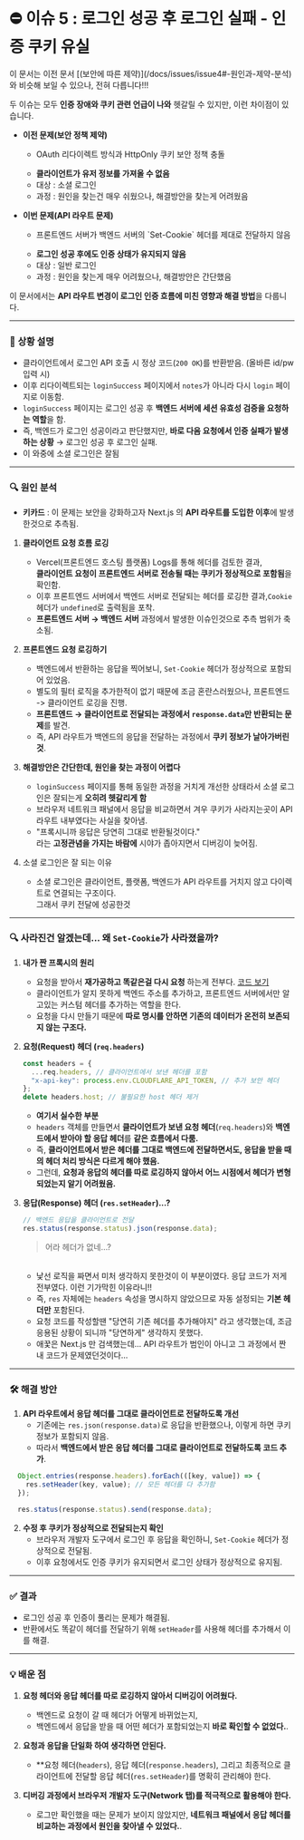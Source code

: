 
# ⛔ 이슈 5 : 로그인 성공 후 로그인 실패 - 인증 쿠키 유실

<Callout emoji="⚠️">
  이 문서는 이전 문서 [(보안에 따른 제약)](/docs/issues/issue4#-원인과-제약-분석) 와 비슷해 보일 수 있으나, 전혀 다릅니다!!!
</Callout>

두 이슈는 모두 **인증 장애와 쿠키 관련 언급이 나와** 헷갈릴 수 있지만, 이런 차이점이 있습니다.

- **<span className="text-red-600">이전</span> 문제(보안 정책 제약)**
    - <p className="-mt-4">OAuth 리다이렉트 방식과 HttpOnly 쿠키 보안 정책 충돌</p>
    - **클라이언트가 유저 정보를 가져올 수 없음**
    - 대상 : 소셜 로그인
    - 과정 : 원인을 찾는건 매우 쉬웠으나, 해결방안을 찾는게 어려웠음

- **<span className="text-blue-600">이번</span>  문제(API 라우트 문제)**
    - <p className="-mt-4">프론트엔드 서버가 백엔드 서버의 `Set-Cookie` 헤더를 제대로 전달하지 않음</p>
    - **로그인 성공 후에도 인증 상태가 유지되지 않음**
    - 대상 : 일반 로그인
    - 과정 : 원인을 찾는게 매우 어려웠으나, 해결방안은 간단했음

이 문서에서는 **API 라우트 변경이 로그인 인증 흐름에 미친 영향과 해결 방법**을 다룹니다.

---

### 📝 **상황 설명**

- 클라이언트에서 로그인 API 호출 시 정상 코드(`200 OK`)를 반환받음. (올바른 id/pw 입력 시)
- 이후 리다이렉트되는 `loginSuccess` 페이지에서 `notes`가 아니라 다시 `login` 페이지로 이동함.
- `loginSuccess` 페이지는 로그인 성공 후 **백엔드 서버에 세션 유효성 검증을 요청하는 역할**을 함.
- 즉, 백엔드가 로그인 성공이라고 판단했지만, **바로 다음 요청에서 인증 실패가 발생하는 상황** → 로그인 성공 후 로그인 실패.
- <span className="text-red-500 font-bold text-lg ml-1 mr-3">이 와중에 소셜 로그인은 잘됨</span>

---

### 🔍 **원인 분석**


- **키카드** : 이 문제는 보안을 강화하고자 Next.js 의 **API 라우트를 도입한 이후**에 발생한것으로 추측됨.

1. **클라이언트 요청 흐름 로깅**
      - Vercel(프론트엔드 호스팅 플랫폼) Logs를 통해 헤더를 검토한 결과,<br/>**클라이언트 요청이 프론트엔드 서버로 전송될 때는 쿠키가 정상적으로 포함됨**을 확인함.
      - 이후 프론트엔드 서버에서 백엔드 서버로 전달되는 헤더를 로깅한 결과,`Cookie` 헤더가 `undefined`로 출력됨을 포착.
      - **프론트엔드 서버 → 백엔드 서버** 과정에서 발생한 이슈인것으로 추측 범위가 축소됨.

2. **프론트엔드 요청 로깅하기**
    - 백엔드에서 반환하는 응답을 찍어보니, `Set-Cookie` 헤더가 정상적으로 포함되어 있었음.
    - 별도의 필터 로직을 추가한적이 없기 때문에  조금 혼란스러웠으나, 프론트엔드 -> 클라이언트 로깅을 진행.
    - **프론트엔드 → 클라이언트로 전달되는 과정에서 `response.data`만 반환되는 문제**를 발견.
    - 즉, API 라우트가 백엔드의 응답을 전달하는 과정에서 **쿠키 정보가 날아가버린 것**.

3. **해결방안은 간단한데, 원인을 찾는 과정이 어렵다**
    - `loginSuccess` 페이지를 통해 동일한 과정을 거치게 개선한 상태라서 소셜 로그인은 잘되는게 **오히려 헷갈리게 함**
    - 브라우저 네트워크 패널에서 응답을 비교하면서 겨우 쿠키가 사라지는곳이 API 라우트 내부였다는 사실을 찾아냄.
    - "프록시니까 응답은 당연히 그대로 반환될것이다." <br/> 라는 **고정관념을 가지는 바람에** 시야가 좁아지면서 디버깅이 늦어짐.

4. 소셜 로그인은 잘 되는 이유
    - 소셜 로그인은 클라이언트, 플랫폼, 백엔드가 API 라우트를 거치지 않고 다이렉트로 연결되는 구조이다.<br/>그래서 쿠키 전달에 성공한것

---

### 🔍 사라진건 알겠는데... 왜 `Set-Cookie`가 사라졌을까?

1. **내가 짠 프록시의 원리**
    - 요청을 받아서 **재가공하고 똑같은걸 다시 요청** 하는게 전부다. [코드 보기](https://github.com/LeeHyunWoo2/KIN-Web/blob/main/frontend/src/pages/api/proxy/%5B...path%5D.js)
    - 클라이언트가 알지 못하게 백엔드 주소를 추가하고, 프론트엔드 서버에서만 알고있는 커스텀 헤더를 추가하는 역할을 한다.
    - 요청을 다시 만들기 때문에 **따로 명시를 안하면 기존의 데이터가 온전히 보존되지 않는 구조다.**

2. **요청(Request) 헤더 (`req.headers`)**
    ```js filename="[path.js]"
    const headers = {
      ...req.headers, // 클라이언트에서 보낸 헤더를 포함
      "x-api-key": process.env.CLOUDFLARE_API_TOKEN, // 추가 보안 헤더
    };
    delete headers.host; // 불필요한 host 헤더 제거
    ```
    - **여기서 실수한 부분**
    - `headers` 객체를 만들면서 **클라이언트가 보낸 요청 헤더**(`req.headers`)와 **백엔드에서 받아야 할 응답 헤더**를
    **같은 흐름에서 다룸.**
    - 즉, **클라이언트에서 받은 헤더를 그대로 백엔드에 전달하면서도, 응답을 받을 때의 헤더 처리 방식은 다르게 해야 했음.**
    - 그런데, **요청과 응답의 헤더를 따로 로깅하지 않아서 어느 시점에서 헤더가 변형되었는지 알기 어려웠음.**


3. **응답(Response) 헤더 (`res.setHeader`)...?**
    ```js filename="[path.js]"
    // 백엔드 응답을 클라이언트로 전달
    res.status(response.status).json(response.data);
    ```
    > 어라 헤더가 없네...?

    <br/>

    - 낯선 로직을 짜면서 미처 생각하지 못한것이 이 부분이였다. 응답 코드가 저게 전부였다. 이런 기가막힌 이유라니!!
    - 즉, `res` 자체에는 `headers` 속성을 명시하지 않았으므로 자동 설정되는 **기본 헤더만** 포함된다.
    - 요청 코드를 작성할땐 "당연히 기존 헤더를 추가해야지" 라고 생각했는데, 조금 응용된 상황이 되니까 "당연하게" 생각하지 못했다.
    - 애꿏은 Next.js 만 검색했는데... API 라우트가 범인이 아니고 그 과정에서 짠 내 코드가 문제였던것이다...

---

### 🛠️ **해결 방안**

1. **API 라우트에서 응답 헤더를 그대로 클라이언트로 전달하도록 개선**
    - 기존에는 `res.json(response.data)`로 응답을 반환했으나, 이렇게 하면 쿠키 정보가 포함되지 않음.
    - 따라서 **백엔드에서 받은 응답 헤더를 그대로 클라이언트로 전달하도록 코드 추가**.

```jsx filename="[...path].js" {1-3} copy
  Object.entries(response.headers).forEach(([key, value]) => {
    res.setHeader(key, value); // 모든 헤더를 다 추가함
  });

  res.status(response.status).send(response.data);
```

2. **수정 후 쿠키가 정상적으로 전달되는지 확인**
    - 브라우저 개발자 도구에서 로그인 후 응답을 확인하니, `Set-Cookie` 헤더가 정상적으로 전달됨.
    - 이후 요청에서도 인증 쿠키가 유지되면서 로그인 상태가 정상적으로 유지됨.

---

### ✅ **결과**

- 로그인 성공 후 인증이 풀리는 문제가 해결됨.
- 반환에서도 똑같이 헤더를 전달하기 위해  `setHeader`를 사용해 헤더를 추가해서 이를 해결.

---

### 💡 **배운 점**

1. **요청 헤더와 응답 헤더를 따로 로깅하지 않아서 디버깅이 어려웠다.**
    - 백엔드로 요청이 갈 때 헤더가 어떻게 바뀌었는지,
    - 백엔드에서 응답을 받을 때 어떤 헤더가 포함되었는지 **바로 확인할 수 없었다.**.

2. **요청과 응답을 단일화 하여 생각하면 안된다.**
    - **요청 헤더(`headers`), 응답 헤더(`response.headers`), 그리고 최종적으로 클라이언트에 전달할 응답 헤더(`res.setHeader`)를 명확히 관리해야 한다.

3. **디버깅 과정에서 브라우저 개발자 도구(Network 탭)를 적극적으로 활용해야 한다.**
    - 로그만 확인했을 때는 문제가 보이지 않았지만,
    **네트워크 패널에서 응답 헤더를 비교하는 과정에서 원인을 찾아낼 수 있었다.**.
